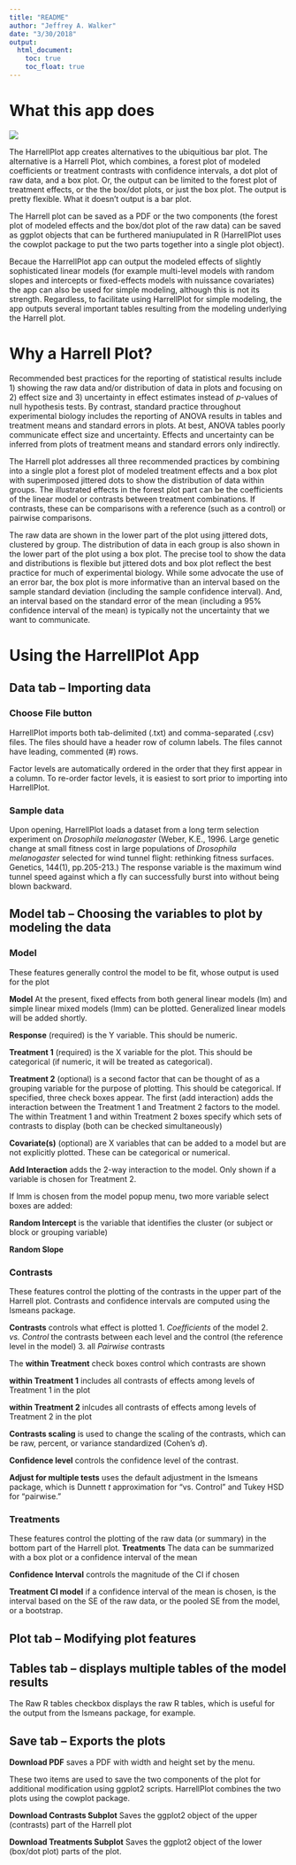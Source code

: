 ```yaml
---
title: "README"
author: "Jeffrey A. Walker"
date: "3/30/2018"
output:
  html_document:
    toc: true
    toc_float: true
---
```

# What this app does
![](readme/images/harrellplot.png)

The HarrellPlot app creates alternatives to the ubiquitious bar plot. The alternative is a Harrell Plot, which combines, a forest plot of modeled coefficients or treatment contrasts with confidence intervals, a dot plot of raw data, and a box plot. Or, the output can be limited to the forest plot of treatment effects, or the the box/dot plots, or just the box plot. The output is pretty flexible. What it doesn't output is a bar plot.

The Harrell plot can be saved as a PDF or the two components (the forest plot of modeled effects and the box/dot plot of the raw data) can be saved as ggplot objects that can be furthered maniupulated in R (HarrellPlot uses the cowplot package to put the two parts together into a single plot object).

Becaue the HarrellPlot app can output the modeled effects of slightly sophisticated linear models (for example multi-level models with random slopes and intercepts or fixed-effects models with nuissance covariates) the app can also be used for simple modeling, although this is not its strength. Regardless, to facilitate using HarrellPlot for simple modeling, the app outputs several important tables resulting from the modeling underlying the Harrell plot.

# Why a Harrell Plot?
Recommended best practices for the reporting of statistical results include 1) showing the raw data and/or distribution of data in plots and focusing on 2) effect size and 3) uncertainty in effect estimates instead of _p_-values of null hypothesis tests. By contrast, standard practice throughout experimental biology includes the reporting of ANOVA results in tables and treatment means and standard errors in plots. At best, ANOVA tables poorly communicate effect size and uncertainty. Effects and uncertainty can be inferred from plots of treatment means and standard errors only indirectly.

The Harrell plot addresses all three recommended practices by combining into a single plot a forest plot of modeled treatment effects and a box plot with superimposed jittered dots to show the distribution of data within groups. The illustrated effects in the forest plot part can be the coefficients of the linear model or contrasts between treatment combinations. If contrasts, these can be comparisons with a reference (such as a control) or pairwise comparisons.

The raw data are shown in the lower part of the plot using jittered dots, clustered by group. The distribution of data in each group is also shown in the lower part of the plot using a box plot. The precise tool to show the data and distributions is flexible but jittered dots and box plot reflect the best practice for much of experimental biology. While some advocate the use of an error bar, the box plot is more informative than an interval based on the sample standard deviation (including the sample confidence interval). And, an interval based on the standard error of the mean (including a 95% confidence interval of the mean) is typically not the uncertainty that we want to communicate.

# Using the HarrellPlot App
## Data tab -- Importing data
### Choose File button
HarrellPlot imports both tab-delimited (.txt) and comma-separated (.csv) files. The files should have a header row of column labels. The files cannot have leading, commented (#) rows.

Factor levels are automatically ordered in the order that they first appear in a column. To re-order factor levels, it is easiest to sort prior to importing into HarrellPlot.

### Sample data
Upon opening, HarrellPlot loads a dataset from a long term selection experiment on *Drosophila melanogaster* (Weber, K.E., 1996. Large genetic change at small fitness cost in large populations of *Drosophila melanogaster* selected for wind tunnel flight: rethinking fitness surfaces. Genetics, 144(1), pp.205-213.) The response variable is the maximum wind tunnel speed against which a fly can successfully burst into without being blown backward.

## Model tab -- Choosing the variables to plot by modeling the data
### Model
These features generally control the model to be fit, whose output is used for the plot

**Model** At the present, fixed effects from both general linear models (lm) and simple linear mixed models (lmm) can be plotted. Generalized linear models will be added shortly.

**Response** (required) is the Y variable. This should be numeric.

**Treatment 1** (required) is the X variable for the plot. This should be categorical (if numeric, it will be treated as categorical).

**Treatment 2** (optional) is a second factor that can be thought of as a grouping variable for the purpose of plotting. This should be categorical. If specified, three check boxes appear. The first (add interaction) adds the interaction between the Treatment 1 and Treatment 2 factors to the model. The within Treatment 1 and within Treatment 2 boxes specify which sets of contrasts to display (both can be checked simultaneously)

**Covariate(s)** (optional) are X variables that can be added to a model but are not explicitly plotted. These can be categorical or numerical.

**Add Interaction** adds the 2-way interaction to the model. Only shown if a variable is chosen for Treatment 2. 

If lmm is chosen from the model popup menu, two more variable select boxes are added:

**Random Intercept** is the variable that identifies the cluster (or subject or block or grouping variable)

**Random Slope**

### Contrasts
These features control the plotting of the contrasts in the upper part of the Harrell plot. Contrasts and confidence intervals are computed using the lsmeans package.

**Contrasts** controls what effect is plotted
1. *Coefficients* of the model
2. *vs. Control* the contrasts between each level and the control (the reference level in the model)
3. all *Pairwise* contrasts

The **within Treatment** check boxes control which contrasts are shown

**within Treatment 1** includes all contrasts of effects among levels of Treatment 1 in the plot

**within Treatment 2** inlcudes all contrasts of effects among levels of Treatment 2 in the plot


**Contrasts scaling** is used to change the scaling of the contrasts, which can be raw, percent, or variance standardized (Cohen's $d$).

**Confidence level** controls the confidence level of the contrast.

**Adjust for multiple tests** uses the default adjustment in the lsmeans package, which is Dunnett $t$ approximation for "vs. Control" and Tukey HSD for "pairwise."

### Treatments
These features control the plotting of the raw data (or summary) in the bottom part of the Harrell plot.
**Treatments** The data can be summarized with a box plot or a confidence interval of the mean

**Confidence Interval** controls the magnitude of the CI if chosen

**Treatment CI model** if a confidence interval of the mean is chosen, is the interval based on the SE of the raw data, or the pooled SE from the model, or a bootstrap.

## Plot tab -- Modifying plot features

## Tables tab -- displays multiple tables of the model results

The Raw R tables checkbox displays the raw R tables, which is useful for the output from the lsmeans package, for example.

## Save tab -- Exports the plots
**Download PDF** saves a PDF with width and height set by the menu.

These two items are used to save the two components of the plot for additional modification using ggplot2 scripts. HarrellPlot combines the two plots using the cowplot package.

**Download Contrasts Subplot** Saves the ggplot2 object of the upper (contrasts) part of the Harrell plot

**Download Treatments Subplot** Saves the ggplot2 object of the lower (box/dot plot) parts of the plot.
